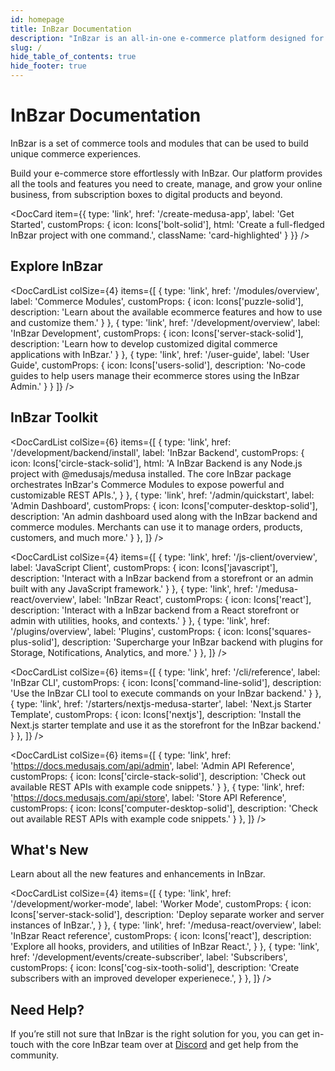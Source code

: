 ```yaml
---
id: homepage
title: InBzar Documentation
description: "InBzar is an all-in-one e-commerce platform designed for subscription boxes, digital products, and a variety of e-commerce systems."
slug: /
hide_table_of_contents: true
hide_footer: true
---
```



# InBzar Documentation

InBzar is a set of commerce tools and modules that can be used to build unique commerce experiences.

Build your e-commerce store effortlessly with InBzar. Our platform provides all the tools and features you need to create, manage, and grow your online business, from subscription boxes to digital products and beyond.

<DocCard item={{
  type: 'link',
  href: '/create-medusa-app',
  label: 'Get Started',
  customProps: {
    icon: Icons['bolt-solid'],
    html: 'Create a full-fledged InBzar project with one command.',
    className: 'card-highlighted'
  }
}} />

## Explore InBzar

<DocCardList colSize={4} items={[
  {
    type: 'link',
    href: '/modules/overview',
    label: 'Commerce Modules',
    customProps: {
      icon: Icons['puzzle-solid'],
      description: 'Learn about the available ecommerce features and how to use and customize them.'
    }
  },
  {
    type: 'link',
    href: '/development/overview',
    label: 'InBzar Development',
    customProps: {
      icon: Icons['server-stack-solid'],
      description: 'Learn how to develop customized digital commerce applications with InBzar.'
    }
  },
  {
    type: 'link',
    href: '/user-guide',
    label: 'User Guide',
    customProps: {
      icon: Icons['users-solid'],
      description: 'No-code guides to help users manage their ecommerce stores using the InBzar Admin.'
    }
  }
]} />

## InBzar Toolkit

<DocCardList colSize={6} items={[
  {
    type: 'link',
    href: '/development/backend/install',
    label: 'InBzar Backend',
    customProps: {
      icon: Icons['circle-stack-solid'],
      html: 'A InBzar Backend is any Node.js project with @medusajs/medusa installed. The core InBzar package orchestrates InBzar\'s Commerce Modules to expose powerful and customizable REST APIs.',
    }
  },
  {
    type: 'link',
    href: '/admin/quickstart',
    label: 'Admin Dashboard',
    customProps: {
      icon: Icons['computer-desktop-solid'],
      description: 'An admin dashboard used along with the InBzar backend and commerce modules. Merchants can use it to manage orders, products, customers, and much more.'
    }
  },
]} />

<DocCardList colSize={4} items={[
  {
    type: 'link',
    href: '/js-client/overview',
    label: 'JavaScript Client',
    customProps: {
      icon: Icons['javascript'],
      description: 'Interact with a InBzar backend from a storefront or an admin built with any JavaScript framework.'
    }
  },
  {
    type: 'link',
    href: '/medusa-react/overview',
    label: 'InBzar React',
    customProps: {
      icon: Icons['react'],
      description: 'Interact with a InBzar backend from a React storefront or admin with utilities, hooks, and contexts.'
    }
  },
  {
    type: 'link',
    href: '/plugins/overview',
    label: 'Plugins',
    customProps: {
      icon: Icons['squares-plus-solid'],
      description: 'Supercharge your InBzar backend with plugins for Storage, Notifications, Analytics, and more.'
    }
  },
]} />

<DocCardList colSize={6} items={[
  {
    type: 'link',
    href: '/cli/reference',
    label: 'InBzar CLI',
    customProps: {
      icon: Icons['command-line-solid'],
      description: 'Use the InBzar CLI tool to execute commands on your InBzar backend.'
    }
  },
  {
    type: 'link',
    href: '/starters/nextjs-medusa-starter',
    label: 'Next.js Starter Template',
    customProps: {
      icon: Icons['nextjs'],
      description: 'Install the Next.js starter template and use it as the storefront for the InBzar backend.'
    }
  },
]} />

<DocCardList colSize={6} items={[
  {
    type: 'link',
    href: 'https://docs.medusajs.com/api/admin',
    label: 'Admin API Reference',
    customProps: {
      icon: Icons['circle-stack-solid'],
      description: 'Check out available REST APIs with example code snippets.'
    }
  },
  {
    type: 'link',
    href: 'https://docs.medusajs.com/api/store',
    label: 'Store API Reference',
    customProps: {
      icon: Icons['computer-desktop-solid'],
      description: 'Check out available REST APIs with example code snippets.'
    }
  },
]} />

## What's New

Learn about all the new features and enhancements in InBzar.

<DocCardList colSize={4} items={[
  {
    type: 'link',
    href: '/development/worker-mode',
    label: 'Worker Mode',
    customProps: {
      icon: Icons['server-stack-solid'],
      description: 'Deploy separate worker and server instances of InBzar.',
    }
  },
  {
    type: 'link',
    href: '/medusa-react/overview',
    label: 'InBzar React reference',
    customProps: {
      icon: Icons['react'],
      description: 'Explore all hooks, providers, and utilities of InBzar React.',
    }
  },
  {
    type: 'link',
    href: '/development/events/create-subscriber',
    label: 'Subscribers',
    customProps: {
      icon: Icons['cog-six-tooth-solid'],
      description: 'Create subscribers with an improved developer experienece.',
    }
  },
]} />

<!-- vale docs.HeadingPunctuation = NO -->

## Need Help?

<!-- vale docs.HeadingPunctuation = YES -->

If you’re still not sure that InBzar is the right solution for you, you can get in-touch with the core InBzar team over at [Discord](https://discord.gg/medusajs) and get help from the community.
